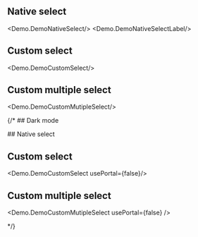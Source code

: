 

## Native select
<Demo.DemoNativeSelect/>
<Demo.DemoNativeSelectLabel/>


## Custom select
<Demo.DemoCustomSelect/>

## Custom multiple select
<Demo.DemoCustomMutipleSelect/>


{/* ## Dark mode


<div className="bg-gray-950 text-white p-4 rounded-md flex flex-col gap-4" data-scheme="dark">
## Native select
<Demo.DemoNativeSelect />
<Demo.DemoNativeSelectLabel />


## Custom select
<Demo.DemoCustomSelect usePortal={false}/>

## Custom multiple select
<Demo.DemoCustomMutipleSelect usePortal={false} />
</div>  */}



